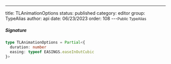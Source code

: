 ---
title: TLAnimationOptions
status: published
category: editor
group: TypeAlias
author: api
date: 06/23/2023
order: 108
---<Small>Public TypeAlias</Small>




##### Signature


```ts
type TLAnimationOptions = Partial<{
  duration: number
  easing: typeof EASINGS.easeInOutCubic
}>
```

